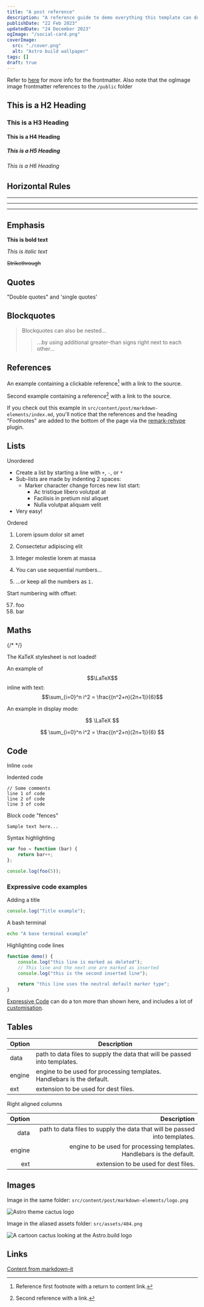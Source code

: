 ```yaml
---
title: "A post reference"
description: "A reference guide to demo everything this template can do"
publishDate: "22 Feb 2023"
updatedDate: "24 December 2023"
ogImage: "/social-card.png"
coverImage:
  src: "./cover.png"
  alt: "Astro build wallpaper"
tags: []
draft: true
---
```


Refer to [here](https://github.com/chrismwilliams/astro-theme-cactus#adding-posts) for more info for the frontmatter.
Also note that the ogImage image frontmatter references to the `/public` folder

## This is a H2 Heading

### This is a H3 Heading

#### This is a H4 Heading

##### This is a H5 Heading

###### This is a H6 Heading

## Horizontal Rules

---

---

---

## Emphasis

**This is bold text**

_This is italic text_

~~Strikethrough~~

## Quotes

"Double quotes" and 'single quotes'

## Blockquotes

> Blockquotes can also be nested...
>
> > ...by using additional greater-than signs right next to each other...

## References

An example containing a clickable reference[^1] with a link to the source.

Second example containing a reference[^2] with a link to the source.

[^1]: Reference first footnote with a return to content link.

[^2]: Second reference with a link.

If you check out this example in `src/content/post/markdown-elements/index.md`, you'll notice that the references and the heading "Footnotes" are added to the bottom of the page via the [remark-rehype](https://github.com/remarkjs/remark-rehype#options) plugin.

## Lists

Unordered

- Create a list by starting a line with `+`, `-`, or `*`
- Sub-lists are made by indenting 2 spaces:
  - Marker character change forces new list start:
    - Ac tristique libero volutpat at
    - Facilisis in pretium nisl aliquet
    - Nulla volutpat aliquam velit
- Very easy!

Ordered

1. Lorem ipsum dolor sit amet
2. Consectetur adipiscing elit
3. Integer molestie lorem at massa

4. You can use sequential numbers...
5. ...or keep all the numbers as `1.`

Start numbering with offset:

57. foo
1. bar

## Maths

{/* <style> .katex-version {display: none;} .katex-version::after {content:"0.10.2 or earlier";} </style> */}

<span class="katex">
	<span class="katex-mathml">The KaTeX stylesheet is not loaded!</span>
	<span class="katex-version rule">KaTeX stylesheet version: </span>
</span>

An example of $$\LaTeX$$ inline with text: $$\sum_{i=0}^n i^2 = \frac{(n^2+n)(2n+1)}{6}$$

An example in display mode:

$$
\LaTeX
$$

$$
\sum_{i=0}^n i^2 = \frac{(n^2+n)(2n+1)}{6}
$$

## Code

Inline `code`

Indented code

    // Some comments
    line 1 of code
    line 2 of code
    line 3 of code

Block code "fences"

```
Sample text here...
```

Syntax highlighting

```js
var foo = function (bar) {
	return bar++;
};

console.log(foo(5));
```

### Expressive code examples

Adding a title

```js title="file.js"
console.log("Title example");
```

A bash terminal

```bash
echo "A base terminal example"
```

Highlighting code lines

```js title="line-markers.js" del={2} ins={3-4} {6}
function demo() {
	console.log("this line is marked as deleted");
	// This line and the next one are marked as inserted
	console.log("this is the second inserted line");

	return "this line uses the neutral default marker type";
}
```

[Expressive Code](https://expressive-code.com/) can do a ton more than shown here, and includes a lot of [customisation](https://expressive-code.com/reference/configuration/).

## Tables

| Option | Description                                                               |
| ------ | ------------------------------------------------------------------------- |
| data   | path to data files to supply the data that will be passed into templates. |
| engine | engine to be used for processing templates. Handlebars is the default.    |
| ext    | extension to be used for dest files.                                      |

Right aligned columns

| Option |                                                               Description |
| -----: | ------------------------------------------------------------------------: |
|   data | path to data files to supply the data that will be passed into templates. |
| engine |    engine to be used for processing templates. Handlebars is the default. |
|    ext |                                      extension to be used for dest files. |

## Images

Image in the same folder: `src/content/post/markdown-elements/logo.png`

![Astro theme cactus logo](./logo.png)

Image in the aliased assets folder: `src/assets/404.png`

![A cartoon cactus looking at the Astro.build logo](@/assets/404.png)

## Links

[Content from markdown-it](https://markdown-it.github.io/)
